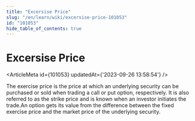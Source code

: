```yaml
---
title: "Excersise Price"
slug: "/en/learn/wiki/excersise-price-101053"
id: "101053"
hide_table_of_contents: true
---
```



# Excersise Price

<ArticleMeta id={101053} updatedAt={'2023-09-26 13:58:54'} />
<div className='border-solid border-b border-t-0 my-4 border-[var(--ifm-color-gray-300)]' />

The exercise price is the price at which an underlying security can be purchased or sold when trading a call or put option, respectively. It is also referred to as the strike price and is known when an investor initiates the trade.An option gets its value from the difference between the fixed exercise price and the market price of the underlying security.
